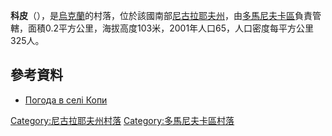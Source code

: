 {{coord|47|33|19|N|30|48|21|E|scale:100000|display=title}}

'''科皮'''（{{lang-uk|Копи}}），是[[烏克蘭|烏克蘭]]的村落，位於該國南部[[尼古拉耶夫州|尼古拉耶夫州]]，由[[多馬尼夫卡區|多馬尼夫卡區]]負責管轄，面積0.2平方公里，海拔高度103米，2001年人口65，人口密度每平方公里325人。

==參考資料==
* [http://weather.in.ua/ua/nikolaevskaja/11412 Погода в селі Копи] {{Wayback|url=http://weather.in.ua/ua/nikolaevskaja/11412 |date=20160606185354 }}

[[Category:尼古拉耶夫州村落|Category:尼古拉耶夫州村落]]
[[Category:多馬尼夫卡區村落|Category:多馬尼夫卡區村落]]


{{Mykolaiv-geo-stub}}